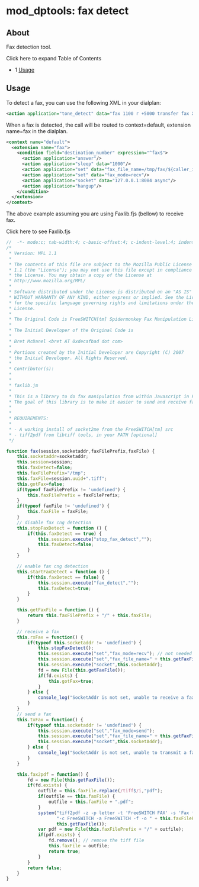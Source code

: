 
# mod_dptools: fax detect 

 

## About

Fax detection tool.

Click here to expand Table of Contents

* 1 [Usage](#-freeswitch--mod_dptools-fax-detect-)

## Usage

To detect a fax, you can use the following XML in your dialplan:

```xml
<action application="tone_detect" data="fax 1100 r +5000 transfer fax XML default" /> 
```

When a fax is detected, the call will be routed to context=default, extension name=fax in the dialplan.

```xml
<context name="default">
  <extension name="fax">
    <condition field="destination_number" expression="^fax$">
      <action application="answer"/>
      <action application="sleep" data="1000"/>
      <action application="set" data="fax_file_name=/tmp/fax/${caller_id_number}-${strftime(%Y-%m-%d-%H-%M-%S)}.tiff"/>
      <action application="set" data="fax_mode=recv"/>
      <action application="socket" data="127.0.0.1:8084 async"/>
      <action application="hangup"/>
    </condition>
  </extension>
</context>
```

The above example assuming you are using Faxlib.fjs (bellow) to receive fax.

Click here to see Faxlib.fjs

```js
//  -*- mode:c; tab-width:4; c-basic-offset:4; c-indent-level:4; indent-tabs-mode:nil;  -*-
/*
 * Version: MPL 1.1
 *
 * The contents of this file are subject to the Mozilla Public License Version
 * 1.1 (the "License"); you may not use this file except in compliance with
 * the License. You may obtain a copy of the License at
 * http://www.mozilla.org/MPL/
 *
 * Software distributed under the License is distributed on an "AS IS" basis,
 * WITHOUT WARRANTY OF ANY KIND, either express or implied. See the License
 * for the specific language governing rights and limitations under the
 * License.
 *
 * The Original Code is FreeSWITCH[tm] Spidermonkey Fax Manipulation Library
 *
 * The Initial Developer of the Original Code is
 *
 * Bret McDanel <bret AT 0xdecafbad dot com>
 *
 * Portions created by the Initial Developer are Copyright (C) 2007
 * the Initial Developer. All Rights Reserved.
 *
 * Contributor(s):
 *
 *
 * faxlib.jm
 *
 * This is a library to do fax manipulation from within Javascript in FreeSWITCH[tm]
 * The goal of this library is to make it easier to send and receive faxes
 *
 *
 * REQUIREMENTS:
 *
 * - A working install of socket2me from the FreeSWITCH[tm] src
 * - tiff2pdf from libtiff tools, in your PATH [optional]
 */

function fax(session,socketaddr,faxFilePrefix,faxFile) {
    this.socketaddr=socketaddr;
    this.session=session;
    this.faxDetect=false;
    this.faxFilePrefix="/tmp";
    this.faxFile=session.uuid+".tiff";
    this.gotFax=false;
    if(typeof faxFilePrefix != 'undefined') {
        this.faxFilePrefix = faxFilePrefix;
    }
    if(typeof faxFile != 'undefined') {
        this.faxFile = faxFile;
    }
    // disable fax cng detection
    this.stopFaxDetect = function () {
        if(this.faxDetect == true) {
            this.session.execute("stop_fax_detect","");
            this.faxDetect=false;
        }
    }

    // enable fax cng detection
    this.startFaxDetect = function () {
        if(this.faxDetect == false) {
            this.session.execute("fax_detect","");
            this.faxDetect=true;
        }
    }

    this.getFaxFile = function () {
        return this.faxFilePrefix + "/" + this.faxFile;
    }

    // receive a fax
    this.rxFax = function() {
        if(typeof this.socketaddr != 'undefined') {
            this.stopFaxDetect();
            this.session.execute("set","fax_mode=recv"); // not needed at this time, future proofing
            this.session.execute("set","fax_file_name=" + this.getFaxFile());
            this.session.execute("socket",this.socketAddr);
            fd = new File(this.getFaxFile());
            if(fd.exists) {
                this.gotFax=true;
            }
        } else {
            console_log("SocketAddr is not set, unable to receive a fax\n");
        }
    }
    // send a fax
    this.txFax = function() {
        if(typeof this.socketaddr != 'undefined') {
            this.session.execute("set","fax_mode=send");
            this.session.execute("set","fax_file_name=" + this.getFaxFile());
            this.session.execute("socket",this.socketAddr);
        } else {
            console_log("SocketAddr is not set, unable to transmit a fax\n");
        }
    }

    this.fax2pdf = function() {
        fd = new File(this.getFaxFile());
        if(fd.exists) {
            outfile = this.faxFile.replace(/tiff$/i,"pdf");
            if(outfile == this.faxFile) {
                outfile = this.faxFile + ".pdf";
            }
            system("tiff2pdf -z -p letter -t 'FreeSWITCH FAX' -s 'Fax from " + this.session.caller_id_num + "' " +
                   "-c FreeSWITCH -a FreeSWITCH -f -o " + this.faxFilePrefix + "/" + outfile + " " + 
                   this.getFaxFile());
            var pdf = new File(this.faxFilePrefix + "/" + outfile);
            if(pdf.exists) {
                fd.remove(); // remove the tiff file
                this.faxFile = outfile;
                return true;
            }
        }
        return false;
    }
}
```
  
  

